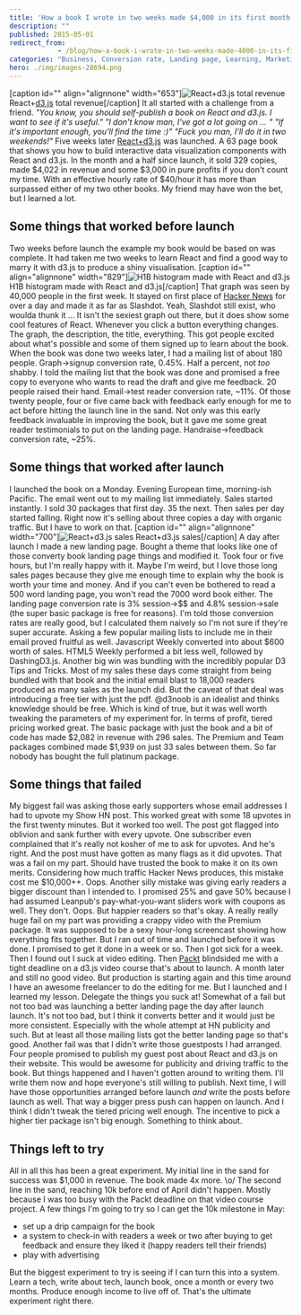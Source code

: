 ```yaml
---
title: 'How a book I wrote in two weeks made $4,000 in its first month'
description: ""
published: 2015-05-01
redirect_from: 
            - /blog/how-a-book-i-wrote-in-two-weeks-made-4000-in-its-first-month/swizec/6675
categories: "Business, Conversion rate, Landing page, Learning, Marketing, Side Projects"
hero: ./img/images-28694.png
---
```

\[caption id=&quot;&quot; align=&quot;alignnone&quot; width=&quot;653&quot;]![React+d3.js total revenue](./img/images-28694.png "React+d3.js total revenue") React+[d3.js](http://protovis.org/ "D3.js") total revenue\[/caption] It all started with a challenge from a friend. _&quot;You know, you should self-publish a book on React and d3.js. I want to see if it&#x27;s useful.&quot;_ _&quot;I don&#x27;t know man, I&#x27;ve got a lot going on ... &quot;_ _&quot;If it&#x27;s important enough, you&#x27;ll find the time :)&quot;_ _&quot;Fuck you man, I&#x27;ll do it in two weekends!&quot;_ Five weeks later [React+d3.js](http://swizec.com/reactd3js) was launched. A 63 page book that shows you how to build interactive data visualization components with React and d3.js. In the month and a half since launch, it sold 329 copies, made $4,022 in revenue and some $3,000 in pure profits if you don&#x27;t count my time. With an effective hourly rate of $40/hour it has more than surpassed either of my two other books. My friend may have won the bet, but I learned a lot.

## Some things that worked before launch

Two weeks before launch the example my book would be based on was complete. It had taken me two weeks to learn React and find a good way to marry it with d3.js to produce a shiny visualisation. \[caption id=&quot;&quot; align=&quot;alignnone&quot; width=&quot;829&quot;]![H1B histogram made with React and d3.js](./img/images-28692.png "H1B histogram made with React and d3.js") H1B histogram made with React and d3.js\[/caption] That graph was seen by 40,000 people in the first week. It stayed on first place of [Hacker News](http://news.ycombinator.com/ "Hacker News") for over a day and made it as far as Slashdot. Yeah, Slashdot still exist, who woulda thunk it ... It isn&#x27;t the sexiest graph out there, but it does show some cool features of React. Whenever you click a button everything changes. The graph, the description, the title, everything. This got people excited about what&#x27;s possible and some of them signed up to learn about the book. When the book was done two weeks later, I had a mailing list of about 180 people. Graph-&gt;signup conversion rate, 0.45%. Half a percent, not _too_ shabby. I told the mailing list that the book was done and promised a free copy to everyone who wants to read the draft and give me feedback. 20 people raised their hand. Email-&gt;test reader conversion rate, ~11%. Of those twenty people, four or five came back with feedback early enough for me to act before hitting the launch line in the sand. Not only was this early feedback invaluable in improving the book, but it gave me some great reader testimonials to put on the landing page. Handraise-&gt;feedback conversion rate, ~25%.

## Some things that worked after launch

I launched the book on a Monday. Evening European time, morning-ish Pacific. The email went out to my mailing list immediately. Sales started instantly. I sold 30 packages that first day. 35 the next. Then sales per day started falling. Right now it&#x27;s selling about three copies a day with organic traffic. But I have to work on that. \[caption id=&quot;&quot; align=&quot;alignnone&quot; width=&quot;700&quot;]![React+d3.js sales](./img/images-28696.png "React+d3.js sales") React+d3.js sales\[/caption] A day after launch I made a new landing page. Bought a theme that looks like one of those converty book landing page things and modified it. Took four or five hours, but I&#x27;m really happy with it. Maybe I&#x27;m weird, but I love those long sales pages because they give me enough time to explain why the book is worth your time and money. And if you can&#x27;t even be bothered to read a 500 word landing page, you won&#x27;t read the 7000 word book either. The landing page conversion rate is 3% session-&gt;$$ and 4.8% session-&gt;sale (the super basic package is free for reasons). I&#x27;m told those conversion rates are really good, but I calculated them naively so I&#x27;m not sure if they&#x27;re super accurate. Asking a few popular mailing lists to include me in their email proved fruitful as well. Javascript Weekly converted into about $600 worth of sales. HTML5 Weekly performed a bit less well, followed by DashingD3.js. Another big win was bundling with the incredibly popular D3 Tips and Tricks. Most of my sales these days come straight from being bundled with that book and the initial email blast to 18,000 readers produced as many sales as the launch did. But the caveat of that deal was introducing a free tier with just the pdf. @d3noob is an idealist and thinks knowledge should be free. Which is kind of true, but it was well worth tweaking the parameters of my experiment for. In terms of profit, tiered pricing worked great. The basic package with just the book and a bit of code has made $2,082 in revenue with 296 sales. The Premium and Team packages combined made $1,939 on just 33 sales between them. So far nobody has bought the full platinum package.

## Some things that failed

My biggest fail was asking those early supporters whose email addresses I had to upvote my Show HN post. This worked great with some 18 upvotes in the first twenty minutes. But it worked too well. The post got flagged into oblivion and sank further with every upvote. One subscriber even complained that it&#x27;s really not kosher of me to ask for upvotes. And he&#x27;s right. And the post must have gotten as many flags as it did upvotes. That was a fail on my part. Should have trusted the book to make it on its own merits. Considering how much traffic Hacker News produces, this mistake cost me $10,000++. Oops. Another silly mistake was giving early readers a bigger discount than I intended to. I promised 25% and gave 50% because I had assumed Leanpub&#x27;s pay-what-you-want sliders work with coupons as well. They don&#x27;t. Oops. But happier readers so that&#x27;s okay. A really really huge fail on my part was providing a crappy video with the Premium package. It was supposed to be a sexy hour-long screencast showing how everything fits together. But I ran out of time and launched before it was done. I promised to get it done in a week or so. Then I got sick for a week. Then I found out I suck at video editing. Then [Packt](http://www.packtpub.com "Packt") blindsided me with a tight deadline on a d3.js video course that&#x27;s about to launch. A month later and still no good video. But production is starting again and this time around I have an awesome freelancer to do the editing for me. But I launched and I learned my lesson. Delegate the things you suck at! Somewhat of a fail but not too bad was launching a better landing page the day after launch launch. It&#x27;s not too bad, but I think it converts better and it would just be more consistent. Especially with the whole attempt at HN publicity and such. But at least all those mailing lists got the better landing page so that&#x27;s good. Another fail was that I didn&#x27;t write those guestposts I had arranged. Four people promised to publish my guest post about React and d3.js on their website. This would be awesome for publicity and driving traffic to the book. But things happened and I haven&#x27;t gotten around to writing them. I&#x27;ll write them now and hope everyone&#x27;s still willing to publish. Next time, I will have those opportunities arranged before launch _and_ write the posts before launch as well. That way a bigger press push can happen on launch. And I think I didn&#x27;t tweak the tiered pricing well enough. The incentive to pick a higher tier package isn&#x27;t big enough. Something to think about.

## Things left to try

All in all this has been a great experiment. My initial line in the sand for success was $1,000 in revenue. The book made 4x more. \\o/ The second line in the sand, reaching 10k before end of April didn&#x27;t happen. Mostly because I was too busy with the Packt deadline on that video course project. A few things I&#x27;m going to try so I can get the 10k milestone in May:

- set up a drip campaign for the book
- a system to check-in with readers a week or two after buying to get feedback and ensure they liked it (happy readers tell their friends)
- play with advertising

But the biggest experiment to try is seeing if I can turn this into a system. Learn a tech, write about tech, launch book, once a month or every two months. Produce enough income to live off of. That&#x27;s the ultimate experiment right there.